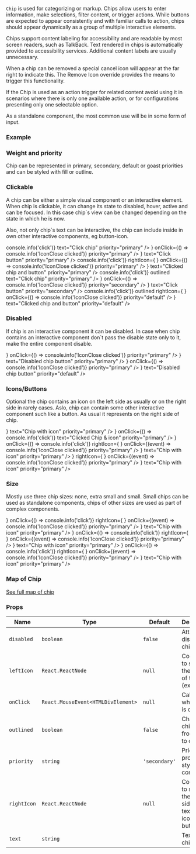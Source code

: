 
`Chip` is used for categorizing or markup.
Chips allow users to enter information, make selections, filter content, or trigger actions.
While buttons are expected to appear consistently and with familiar calls to action,
chips should appear dynamically as a group of multiple interactive elements.

Chips support content labeling for accessibility and are readable by most screen readers, such as TalkBack.
Text rendered in chips is automatically provided to accessibility services.
Additional content labels are usually unnecessary.

When a chip can be removed a special cancel icon will appear at the far right to indicate this.
The Remove Icon override provides the means to trigger this functionality.

If the Chip is used as an action trigger for related content avoid using it in scenarios where there is only one available action,
or for configurations presenting only one selectable option.

As a standalone component, the most common use will be in some form of input.

### Example

### Weight and priority

Chip can be represented in primary, secondary, default or goast priorities and can be styled with fill or outline.

<Playground direction="horizontal" size="S">
  <div
    style={{
      background: 'grey',
      display: 'flex',
      justifyContent: 'space-between',
      padding: '100px 10px',
    }}
  >
    <Chip text="Simple Chip" priority="primary" />
    <Chip text="Simple Chip" priority="secondary" />
    <Chip text="Simple Chip" priority="default" />
    <Chip text="Simple Chip" priority="goast" />
  </div>
</Playground>

<Playground direction="horizontal" size="XS">
  <Chip outlined text="Simple Chip" priority="primary" />
  <Chip outlined text="Simple Chip" priority="secondary" />
  <Chip outlined text="Simple Chip" priority="default" />
</Playground>

### Clickable

A chip can be either a simple visual component or an interactive element.
When chip is clickable, it can change its state to disabled, hover, active and can be focused.
In this case chip`s view can be changed depending on the state in which he is now.

Also, not only chip`s text can be interactive, the chip can include inside in own other interactive components,
eg button-icon.

<Playground direction="horizontal" size="S">
  <Chip onClick={() => console.info('click')} text="Click chip" priority="primary" />
  <Chip
    rightIcon={
      <ButtonIcon
        filled
        icon={<IconClose />}
        onClick={() => console.info('IconClose clicked')}
        priority="primary"
      />
    }
    text="Click button"
    priority="primary"
  />
  <Chip
    onClick={() => console.info('click')}
    rightIcon={
      <ButtonIcon
        icon={<IconClose />}
        onClick={() => console.info('IconClose clicked')}
        priority="primary"
      />
    }
    text="Clicked chip and button"
    priority="primary"
  />
</Playground>

<Playground direction="horizontal" size="S">
  <Chip onClick={() => console.info('click')} outlined text="Click chip" priority="primary" />
  <Chip
    outlined
    rightIcon={
      <ButtonIcon
        icon={<IconClose />}
        onClick={() => console.info('IconClose clicked')}
        priority="secondary"
      />
    }
    text="Click button"
    priority="secondary"
  />
  <Chip
    onClick={() => console.info('click')}
    outlined
    rightIcon={
      <ButtonIcon
        icon={<IconClose />}
        onClick={() => console.info('IconClose clicked')}
        priority="default"
      />
    }
    text="Clicked chip and button"
    priority="default"
  />
</Playground>

### Disabled

If chip is an interactive component it can be disabled. In case when chip contains an interactive component don`t
pass the disable state only to it, make the entire component disable.

<Playground>
  <Chip
    disabled
    rightIcon={
      <ButtonIcon
        disabled
        icon={<IconClose />}
        onClick={() => console.info('IconClose clicked')}
        priority="primary"
      />
    }
    text="Disabled chip button"
    priority="primary"
  />
  <Chip
    disabled
    rightIcon={
      <ButtonIcon
        disabled
        icon={<IconClose />}
        onClick={() => console.info('IconClose clicked')}
        priority="primary"
      />
    }
    text="Disabled chip button"
    priority="default"
  />
</Playground>

### Icons/Buttons

Оptional the сhip contains an icon on the left side as usually or on the right side in rarely cases.
Aslo, chip can contain some other interactive component such like a button. As usual it represents on the right side of chip.

<Playground direction="horizontal" size="S">
  <Chip leftIcon={<IconPlus />} text="Chip with icon" priority="primary" />
  <Chip
    leftIcon={<IconPlus />}
    onClick={() => console.info('click')}
    text="Clicked Chip & icon"
    priority="primary"
  />
  <Chip
    leftIcon={<IconPlus />}
    onClick={() => console.info('click')}
    rightIcon={
      <ButtonIcon
        filled
        icon={<IconClose />}
        onClick={(event) => console.info('IconClose clicked')}
        priority="primary"
      />
    }
    text="Chip with icon"
    priority="primary"
  />
  <Chip
    disabled
    leftIcon={<IconPlus />}
    rightIcon={
      <ButtonIcon
        disabled
        icon={<IconClose />}
        onClick={(event) => console.info('IconClose clicked')}
        priority="primary"
      />
    }
    text="Chip with icon"
    priority="primary"
  />
</Playground>

### Size

Mostly use three chip sizes: none, extra small and small.
Small chips can be used as standalone components, chips of other sizes are used as part of complex components.

<Playground>
  <block.N>
    <Chip
      leftIcon={<IconPlus />}
      onClick={() => console.info('click')}
      rightIcon={
        <ButtonIcon
          filled
          icon={<IconClose />}
          onClick={(event) => console.info('IconClose clicked')}
          priority="primary"
        />
      }
      text="Chip with icon"
      priority="primary"
    />
  </block.N>
  <block.XS>
    <Chip
      leftIcon={<IconPlus />}
      onClick={() => console.info('click')}
      rightIcon={
        <ButtonIcon
          filled
          icon={<IconClose />}
          onClick={(event) => console.info('IconClose clicked')}
          priority="primary"
        />
      }
      text="Chip with icon"
      priority="primary"
    />
  </block.XS>
  <block.S>
    <Chip
      leftIcon={<IconPlus />}
      onClick={() => console.info('click')}
      rightIcon={
        <ButtonIcon
          filled
          icon={<IconClose />}
          onClick={(event) => console.info('IconClose clicked')}
          priority="primary"
        />
      }
      text="Chip with icon"
      priority="primary"
    />
  </block.S>
</Playground>

### Map of Chip

<a href="/package/woly/component/chip-map">See full map of chip</a>

### Props

| Name        | Type                               | Default       | Description                                                              |
| ----------- | ---------------------------------- | ------------- | ------------------------------------------------------------------------ |
| `disabled`  | `boolean`                          | `false`       | Attribute to disable chip                                                |
| `leftIcon`  | `React.ReactNode`                  | `null`        | Component to show on the left side of the text (ex.: icon)               |
| `onClick`   | `React.MouseEvent<HTMLDivElement>` | `null`        | Callback when chip is clicked                                            |
| `outlined`  | `boolean`                          | `false`       | Change chip`s view from filled to outlined                               |
| `priority`  | `string`                           | `'secondary'` | Priority prop to style Chip component                                    |
| `rightIcon` | `React.ReactNode`                  | `null`        | Component to show on the right side of the text (ex.: icon, icon-button) |
| `text`      | `string`                           |               | Text inside chip                                                         |
